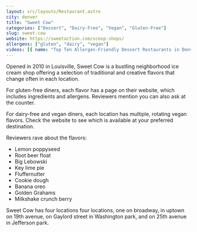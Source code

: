 ```yaml
---
layout: src/layouts/Restaurant.astro
city: denver
title: "Sweet Cow"
categories: ["Dessert", "Dairy-Free", "Vegan", "Gluten-Free"]
slug: sweet-cow
website: https://sweetaction.com/scoop-shops/
allergens: ["gluten", "dairy", "vegan"]
videos: [{ name: "Top Ten Allergen-Friendly Dessert Restaurants in Denver, Colorado", url: "https://www.youtube.com/watch?v=Th-vTHuyUG0" }]
---
```


Opened in 2010 in Louisville, Sweet Cow is a bustling neighborhood ice cream shop offering a selection of traditional and creative flavors that change often in each location.

For gluten-free diners, each flavor has a page on their website, which includes ingredients and allergens. Reviewers mention you can also ask at the counter.

For dairy-free and vegan diners, each location has multiple, rotating vegan flavors. Check the website to see which is available at your preferred destination.

Reviewers rave about the flavors:
* Lemon poppyseed
* Root beer float
* Big Lebowski
* Key lime pie
* Fluffernutter
* Cookie dough
* Banana oreo
* Golden Grahams
* Milkshake crunch berry

Sweet Cow has four locations four locations, one on broadway, in uptown on 19th avenue, on Gaylord street in Washington park, and on 25th avenue in Jefferson park.
